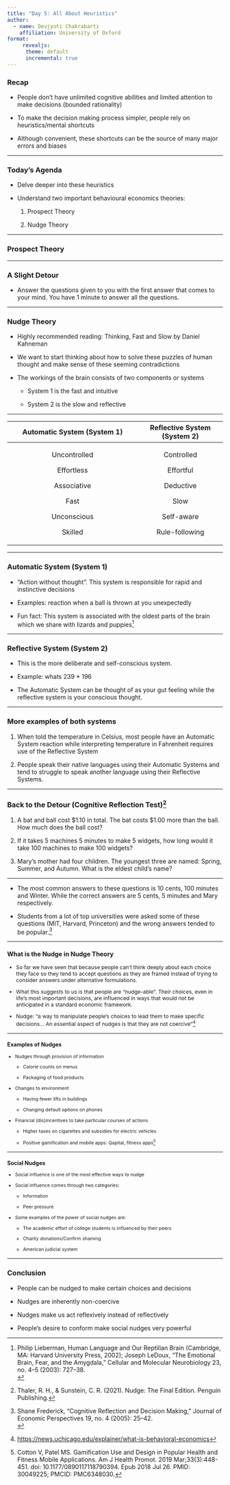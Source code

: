```yaml
---
title: "Day 5: All About Heuristics"
author: 
  - name: Devjyoti Chakrabarti
    affiliation: University of Oxford 
format: 
     revealjs:
      theme: default
      incremental: true 
---
```


<div>

### Recap 

-   People don't have unlimited cognitive abilities and limited attention to make decisions (bounded rationality)

-   To make the decision making process simpler, people rely on heuristics/mental shortcuts

-   Although convenient, these shortcuts can be the source of many major errors and biases

</div>

---

<div>

### Today's Agenda 

-   Delve deeper into these heuristics

-   Understand two important behavioural economics theories:

    1.  Prospect Theory

    2.  Nudge Theory

</div>

---

<div>

### Prospect Theory 

</div>

---

<div>

### A Slight Detour 

-   Answer the questions given to you with the first answer that comes to your mind. You have 1 minute to answer all the questions.

</div>

---

<div>

### Nudge Theory 

-   Highly recommended reading: Thinking, Fast and Slow by Daniel Kahneman

-   We want to start thinking about how to solve these puzzles of human thought and make sense of these seeming contradictions

-   The workings of the brain consists of two components or systems

    -   System 1 is the fast and intuitive

    -   System 2 is the slow and reflective

</div>

---

::: {style="text-align:center"}
+-----------------------------------------------+------------------------------+
| Automatic System (System 1)                   | Reflective System (System 2) |
+:=============================================:+:============================:+
| Uncontrolled                                  | Controlled                   |
|                                               |                              |
| Effortless                                    | Effortful                    |
|                                               |                              |
| Associative                                   | Deductive                    |
|                                               |                              |
| Fast                                          | Slow                         |
|                                               |                              |
| Unconscious                                   | Self-aware                   |
|                                               |                              |
| Skilled \                                     | Rule-following \             |
+-----------------------------------------------+------------------------------+
:::

---

<div>

### Automatic System (System 1)

-   "Action without thought". This system is responsible for rapid and instinctive decisions

-   Examples: reaction when a ball is thrown at you unexpectedly

-   Fun fact: This system is associated with the oldest parts of the brain which we share with lizards and puppies[^1]

</div>

[^1]: Philip Lieberman, Human Language and Our Reptilian Brain (Cambridge, MA: Harvard University Press, 2002); Joseph LeDoux, “The Emotional Brain, Fear, and the Amygdala,” Cellular and Molecular Neurobiology 23, no. 4–5 (2003): 727–38.
    \

---

<div>

### Reflective System (System 2)

-   This is the more deliberate and self-conscious system.

-   Example: whats 239 \* 196

-   The Automatic System can be thought of as your gut feeling while the reflective system is your conscious thought.

</div>

---

<div>

### More examples of both systems 

1.  When told the temperature in Celsius, most people have an Automatic System reaction while interpreting temperature in Fahrenheit requires use of the Reflective System

2.  People speak their native languages using their Automatic Systems and tend to struggle to speak another language using their Reflective Systems.

</div>

---

<div>

### Back to the Detour (Cognitive Reflection Test)[^2]

1.   A bat and ball cost \$1.10 in total. The bat costs \$1.00 more than the ball. How much does the ball cost?

2.  If it takes 5 machines 5 minutes to make 5 widgets, how long would it take 100 machines to make 100 widgets?

3.   Mary’s mother had four children. The youngest three are named: Spring, Summer, and Autumn. What is the eldest child’s name? \

</div>

[^2]: Thaler, R. H., & Sunstein, C. R. (2021). Nudge: The Final Edition. Penguin Publishing.

---

<div>

-   The most common answers to these questions is 10 cents, 100 minutes and Winter. While the correct answers are 5 cents, 5 minutes and Mary respectively.

-   Students from a lot of top universities were asked some of these questions (MIT, Harvard, Princeton) and the wrong answers tended to be popular.[^3]

</div>

[^3]: Shane Frederick, “Cognitive Reflection and Decision Making,” Journal of Economic Perspectives 19, no. 4 (2005): 25–42.
    \

---

::: {style="font-size: 0.875em"}
### What is the Nudge in Nudge Theory 

-   So far we have seen that because people can't think deeply about each choice they face so they tend to accept questions as they are framed instead of trying to consider answers under alternative formulations.

-   What this suggests to us is that people are "nudge-able". Their choices, even in life’s most important decisions, are influenced in ways that would not be anticipated in a standard economic framework.

-   Nudge: "a way to manipulate people’s choices to lead them to make specific decisions... An essential aspect of nudges is that they are not coercive"[^4]
:::

[^4]: <https://news.uchicago.edu/explainer/what-is-behavioral-economics>

---

::: {.nonincremental style="font-size: 0.775em"}
### Examples of Nudges  {.nonincremental}

-   Nudges through provision of information

    -   Calorie counts on menus

    -   Packaging of food products

-   Changes to environment

    -   Having fewer lifts in buildings

    -   Changing default options on phones

-   Financial (dis)incentives to take particular courses of actions

    -   Higher taxes on cigarettes and subsidies for electric vehicles

    -   Positive gamification and mobile apps: Qapital, fitness apps[^5]
:::

[^5]: Cotton V, Patel MS. Gamification Use and Design in Popular Health and Fitness Mobile Applications. Am J Health Promot. 2019 Mar;33(3):448-451. doi: 10.1177/0890117118790394. Epub 2018 Jul 26. PMID: 30049225; PMCID: PMC6348030.

---

::: {style="font-size: 0.775em"}
### Social Nudges 

-   Social influence is one of the most effective ways to nudge

-   Social influence comes through two categories:

    -   Information

    -   Peer pressure

-   Some examples of the power of social nudges are:

    -   The academic effort of college students is influenced by their peers

    -   Charity donations/Confirm shaming

    -   American judicial system
:::

---

<div>

### Conclusion 

-   People can be nudged to make certain choices and decisions

-   Nudges are inherently non-coercive

-   Nudges make us act reflexively instead of reflectively

-   People's desire to conform make social nudges very powerful

</div>
